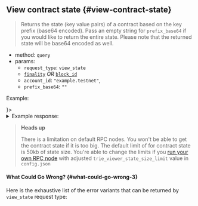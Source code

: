 
## View contract state {#view-contract-state}

> Returns the state (key value pairs) of a contract based on the key prefix
> (base64 encoded). Pass an empty string for `prefix_base64` if you would like
> to return the entire state. Please note that the returned state will be base64
> encoded as well.

- method: `query`
- params:
  - `request_type`: `view_state`
  - [`finality`](/api/rpc/setup#using-finality-param) _OR_ [`block_id`](/api/rpc/setup#using-block_id-param)
  - `account_id`: `"example.testnet"`,
  - `prefix_base64`: `""`

Example:

<Tabs groupId="code-tabs">
  <TabItem value="json" label="JSON" default>
    <RequestJson />
  </TabItem>
  <TabItem value="js" label="JavaScript">
    <RequestJs />
  </TabItem>
  <TabItem value="http" label="HTTPie">
    <RequestBash />
  </TabItem>
  <TabItem value="Lantstool" label={<LantstoolLabel />}>
    <TryOutOnLantstool path="docs/5.api/rpc/contracts/get-contract-state.json" />
  </TabItem>
</Tabs>

<details>
  <summary>Example response:</summary>
  <ResponseJson />

**Note**: Currently, the response includes a `proof` field directly in the
`result`, and a `proof` fields on each element of the `values` list. In
the future, the `result.proof` will be included only if the result is **not empty**,
and the `proof` field will be removed from all `values`. When parsing the result, you
should accept objects with or without these fields set.

</details>

> **Heads up**
>
> There is a limitation on default RPC nodes. You won't be able to get the
> contract state if it is too big. The default limit of for contract state is 50kb
> of state size. You're able to change the limits if you
> [run your own RPC node](https://near-nodes.io/validator/compile-and-run-a-node)
> with adjusted `trie_viewer_state_size_limit` value in `config.json`

#### What Could Go Wrong? {#what-could-go-wrong-3}

<ErrorSchemaDescription />

Here is the exhaustive list of the error variants that can be returned by `view_state` request type:

<ErrorSchemaTable />
